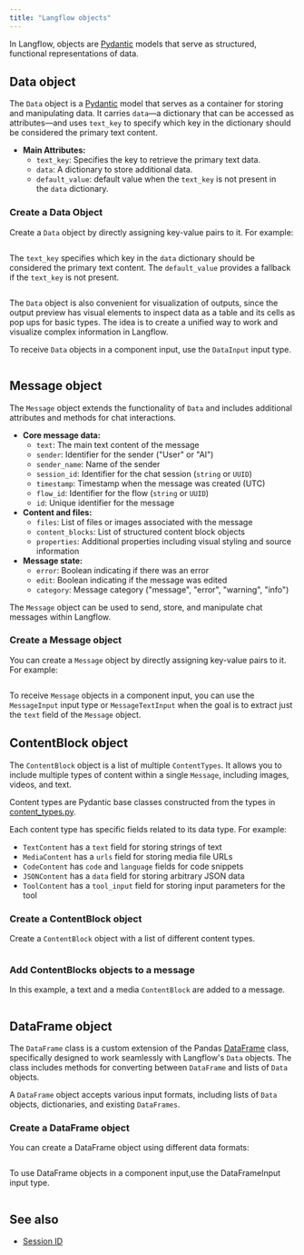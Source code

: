 ```yaml
---
title: "Langflow objects"
---
```


In Langflow, objects are [Pydantic](https://docs.pydantic.dev/latest/api/base_model/) models that serve as structured, functional representations of data.

## **Data object**[**​**](https://docs.langflow.org/concepts-objects#data-object)

The `Data` object is a [Pydantic](https://docs.pydantic.dev/latest/api/base_model/) model that serves as a container for storing and manipulating data. It carries `data`—a dictionary that can be accessed as attributes—and uses `text_key` to specify which key in the dictionary should be considered the primary text content.

- **Main Attributes:**
  - `text_key`: Specifies the key to retrieve the primary text data.
  - `data`: A dictionary to store additional data.
  - `default_value`: default value when the `text_key` is not present in the `data` dictionary.

### **Create a Data Object**[**​**](https://docs.langflow.org/concepts-objects#create-a-data-object)

Create a `Data` object by directly assigning key-value pairs to it. For example:

```
```

The `text_key` specifies which key in the `data` dictionary should be considered the primary text content. The `default_value` provides a fallback if the `text_key` is not present.

```
```

The `Data` object is also convenient for visualization of outputs, since the output preview has visual elements to inspect data as a table and its cells as pop ups for basic types. The idea is to create a unified way to work and visualize complex information in Langflow.

To receive `Data` objects in a component input, use the `DataInput` input type.

```
```

## **Message object**[**​**](https://docs.langflow.org/concepts-objects#message-object)

The `Message` object extends the functionality of `Data` and includes additional attributes and methods for chat interactions.

- **Core message data:**
  - `text`: The main text content of the message
  - `sender`: Identifier for the sender ("User" or "AI")
  - `sender_name`: Name of the sender
  - `session_id`: Identifier for the chat session (`string` or `UUID`)
  - `timestamp`: Timestamp when the message was created (UTC)
  - `flow_id`: Identifier for the flow (`string` or `UUID`)
  - `id`: Unique identifier for the message
- **Content and files:**
  - `files`: List of files or images associated with the message
  - `content_blocks`: List of structured content block objects
  - `properties`: Additional properties including visual styling and source information
- **Message state:**
  - `error`: Boolean indicating if there was an error
  - `edit`: Boolean indicating if the message was edited
  - `category`: Message category ("message", "error", "warning", "info")

The `Message` object can be used to send, store, and manipulate chat messages within Langflow.

### **Create a Message object**[**​**](https://docs.langflow.org/concepts-objects#create-a-message-object)

You can create a `Message` object by directly assigning key-value pairs to it. For example:

```
```

To receive `Message` objects in a component input, you can use the `MessageInput` input type or `MessageTextInput` when the goal is to extract just the `text` field of the `Message` object.

## **ContentBlock object**[**​**](https://docs.langflow.org/concepts-objects#contentblock-object)

The `ContentBlock` object is a list of multiple `ContentTypes`. It allows you to include multiple types of content within a single `Message`, including images, videos, and text.

Content types are Pydantic base classes constructed from the types in [content\_](https://github.com/langflow-ai/langflow/blob/main/src/backend/base/langflow/schema/content_types.py)[types.py](http://types.py).

Each content type has specific fields related to its data type. For example:

- `TextContent` has a `text` field for storing strings of text
- `MediaContent` has a `urls` field for storing media file URLs
- `CodeContent` has `code` and `language` fields for code snippets
- `JSONContent` has a `data` field for storing arbitrary JSON data
- `ToolContent` has a `tool_input` field for storing input parameters for the tool

### **Create a ContentBlock object**[**​**](https://docs.langflow.org/concepts-objects#create-a-contentblock-object)

Create a `ContentBlock` object with a list of different content types.

```
```

### **Add ContentBlocks objects to a message**

In this example, a text and a media `ContentBlock` are added to a message.

```
```

## **DataFrame object**[**​**](https://docs.langflow.org/concepts-objects#dataframe-object)

The `DataFrame` class is a custom extension of the Pandas [DataFrame](https://pandas.pydata.org/docs/reference/api/pandas.DataFrame.html) class, specifically designed to work seamlessly with Langflow's `Data` objects. The class includes methods for converting between `DataFrame` and lists of `Data` objects.

A `DataFrame` object accepts various input formats, including lists of `Data` objects, dictionaries, and existing `DataFrames`.

### **Create a DataFrame object**[**​**](https://docs.langflow.org/concepts-objects#create-a-dataframe-object)

You can create a DataFrame object using different data formats:

```
```

To use DataFrame objects in a component input,use the DataFrameInput input type.

```
```

## **See also**

- [Session ID](https://docs.langflow.org/session-id)